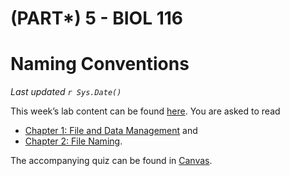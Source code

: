 # (PART\*) 5 - BIOL 116 {-}

# Naming Conventions {-}

*Last updated `r Sys.Date()`*

This week's lab content can be found [here](https://ubco-biology.github.io/Procedures-and-Guidelines/file-and-data-management.html). You are asked to read

* [Chapter 1: File and Data Management](https://ubco-biology.github.io/Procedures-and-Guidelines/file-and-data-management.html) and
* [Chapter 2: File Naming](https://ubco-biology.github.io/Procedures-and-Guidelines/file-naming.html).

The accompanying quiz can be found in [Canvas](https://canvas.ubc.ca). 